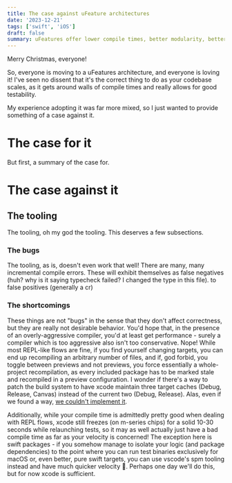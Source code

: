 ```yaml
---
title: The case against uFeature architectures
date: '2023-12-21'
tags: ['swift', 'iOS']
draft: false
summary: uFeatures offer lower compile times, better modularity, better testability, stronger isolation, and more! Why wouldn't I use them?
---
```


Merry Christmas, everyone!

So, everyone is moving to a uFeatures architecture, and everyone is loving it!
I've seen no dissent that it's the correct thing to do as your codebase scales,
as it gets around walls of compile times and really allows for good testability.

My experience adopting it was far more mixed, so I just wanted to provide something of a case against it.

# The case for it

But first, a summary of the case for. 

# The case against it
## The tooling
The tooling, oh my god the tooling. This deserves a few subsections.
### The bugs
The tooling, as is, doesn't even work that well! There are many, many incremental compile errors.
These will exhibit themselves as false negatives (huh? why is it saying typecheck failed? I changed the type in this file).
to false positives (generally a cr)


### The shortcomings
These things are not "bugs" in the sense that they don't affect correctness, but they are really not desirable behavior.
You'd hope that, in the presence of an overly-aggressive compiler, you'd at least get performance - surely a compiler which is too aggressive
also isn't too conservative. Nope! While most REPL-like flows are fine, if you find yourself changing targets, you can
end up recompiling an arbitrary number of files, and if, god forbid, you toggle between previews and not previews,
you force essentially a whole-project recompilation, as every included package has to be marked stale and recompiled in a preview configuration.
I wonder if there's a way to patch the build system to have xcode maintain three target caches (Debug, Release, Canvas)
instead of the current two (Debug, Release). Alas, even if we found a way, [we couldn't implement it](/laggy-spm-refresh).

Additionally, while your compile time is admittedly pretty good when dealing with REPL flows, xcode still freezes (on m-series chips)
for a solid 10-30 seconds while relaunching tests, so it may as well actually just have a bad compile time as far as your velocity is concerned!
The exception here is swift packages - if you somehow manage to isolate your logic (and package dependencies) to the point where you can
run test binaries exclusively for macOS or, even better, pure swift targets, you can use vscode's spm tooling instead
and have much quicker velocity 🎉. Perhaps one day we'll do this, but for now xcode is sufficient.